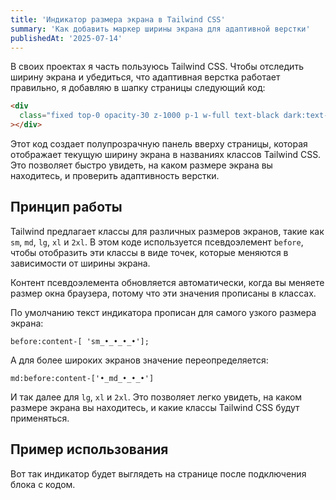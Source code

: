 ```yaml
---
title: 'Индикатор размера экрана в Tailwind CSS'
summary: 'Как добавить маркер ширины экрана для адаптивной верстки'
publishedAt: '2025-07-14'
---
```


В своих проектах я часть пользуюсь Tailwind CSS. Чтобы отследить ширину экрана и убедиться, что адаптивная верстка работает правильно, я добавляю в шапку страницы следующий код:

```html
<div
  class="fixed top-0 opacity-30 z-1000 p-1 w-full text-black dark:text-white text-sm text-center before:content-['sm_•_•_•_•'] md:before:content-['•_md_•_•_•'] lg:before:content-['•_•_lg_•_•'] xl:before:content-['•_•_•_xl_•'] 2xl:before:content-['•_•_•_•_2xl']"
></div>
```

Этот код создает полупрозрачную панель вверху страницы, которая отображает текущую ширину экрана в названиях классов Tailwind CSS. Это позволяет быстро увидеть, на каком размере экрана вы находитесь, и проверить адаптивность верстки.

## Принцип работы

Tailwind предлагает классы для различных размеров экранов, такие как `sm`, `md`, `lg`, `xl` и `2xl`. В этом коде используется псевдоэлемент `before`, чтобы отобразить эти классы в виде точек, которые меняются в зависимости от ширины экрана.

Контент псевдоэлемента обновляется автоматически, когда вы меняете размер окна браузера, потому что эти значения прописаны в классах.

По умолчанию текст индикатора прописан для самого узкого размера экрана:

```
before:content-[ 'sm_•_•_•_•'];
```

А для более широких экранов значение переопределяется:

```
md:before:content-['•_md_•_•_•']
```

И так далее для `lg`, `xl` и `2xl`. Это позволяет легко увидеть, на каком размере экрана вы находитесь, и какие классы Tailwind CSS будут применяться.

## Пример использования

Вот так индикатор будет выглядеть на странице после подключения блока с кодом.

<BrowserMockup title="Индикатор размера экрана">
  <div className="opacity-30 z-1000 p-1 w-full text-black dark:text-white text-center text-sm before:content-['sm_•_•_•_•'] md:before:content-['•_md_•_•_•'] lg:before:content-['•_•_lg_•_•'] xl:before:content-['•_•_•_xl_•'] 2xl:before:content-['•_•_•_•_2xl']"></div>
</BrowserMockup>
